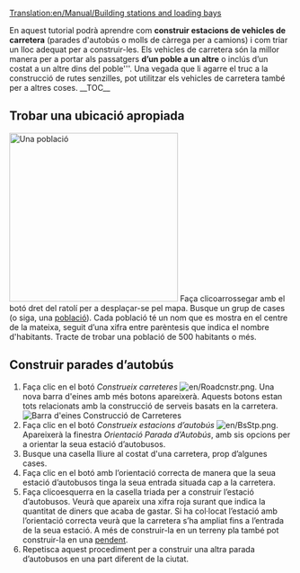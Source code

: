 [[Translation:en/Manual/Building stations and loading bays]]
{{ca/Tutorial}}

En aquest tutorial podrà aprendre com '''construir estacions de vehicles de carretera''' (parades d'autobús o molls de càrrega per a camions) i com triar un lloc adequat per a construir-les. Els vehicles de carretera són la millor manera per a portar als passatgers '''d’un poble a un altre''' o inclús d’un costat a un altre dins del poble'''. Una vegada que li agarre el truc a la construcció de rutes senzilles, pot utilitzar els vehicles de carretera també per a altres coses.
__TOC__
==Trobar una ubicació apropiada==
[[File:ca/tutorial bus 1.png|thumb|300px|left|Una població]]
Faça clicoarrossegar amb el botó dret del ratolí per a desplaçar-se pel mapa. Busque un grup de cases (o siga, una [[ca/Manual/Població|població]]). Cada població té un nom que es mostra en el centre de la mateixa, seguit d’una xifra entre parèntesis que indica el nombre d'habitants. Tracte de trobar una població de 500 habitants o més.<br clear="left" />

==Construir parades d’autobús==
# Faça clic en el botó ''Construeix carreteres'' [[File:en/Roadcnstr.png]]. Una nova barra d'eines amb més botons apareixerà. Aquests botons estan tots relacionats amb la construcció de serveis basats en la carretera.<br/>[[File:ca/Road construction.png|none|frame|Barra d'eines Construcció de Carreteres]]
# Faça clic en el botó ''Construeix estacions d’autobús'' [[File:en/BsStp.png]]. Apareixerà la finestra ''Orientació Parada d’Autobús'', amb sis opcions per a orientar la seua estació d’autobusos.
# Busque una casella lliure al costat d'una carretera, prop d’algunes cases.
# Faça clic en el botó amb l’orientació correcta de manera que la seua estació d’autobusos tinga la seua entrada situada cap a la carretera.
# Faça clicoesquerra en la casella triada per a construir l’estació d’autobusos. Veurà que apareix una xifra roja surant que indica la quantitat de diners que acaba de gastar. Si ha col·locat l’estació amb l’orientació correcta veurà que la carretera s’ha ampliat fins a l’entrada de la seua estació. A més de construir-la en un terreny pla també pot construir-la en una [[ca/Construir en pendents|pendent]].
#  Repetisca aquest procediment per a construir una altra parada d’autobusos en una part diferent de la ciutat.